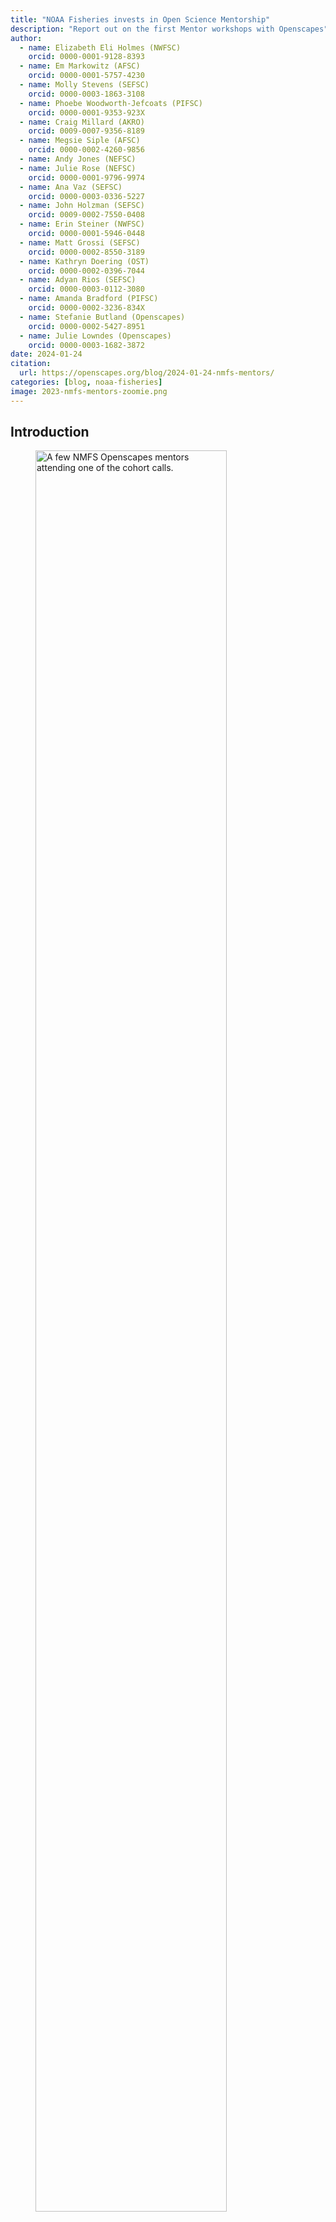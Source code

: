 ```yaml
---
title: "NOAA Fisheries invests in Open Science Mentorship"
description: "Report out on the first Mentor workshops with Openscapes"
author: 
  - name: Elizabeth Eli Holmes (NWFSC)
    orcid: 0000-0001-9128-8393
  - name: Em Markowitz (AFSC)
    orcid: 0000-0001-5757-4230
  - name: Molly Stevens (SEFSC)
    orcid: 0000-0003-1863-3108
  - name: Phoebe Woodworth-Jefcoats (PIFSC)
    orcid: 0000-0001-9353-923X
  - name: Craig Millard (AKRO)
    orcid: 0009-0007-9356-8189
  - name: Megsie Siple (AFSC)
    orcid: 0000-0002-4260-9856
  - name: Andy Jones (NEFSC)
  - name: Julie Rose (NEFSC)
    orcid: 0000-0001-9796-9974
  - name: Ana Vaz (SEFSC)
    orcid: 0000-0003-0336-5227
  - name: John Holzman (SEFSC)
    orcid: 0009-0002-7550-0408
  - name: Erin Steiner (NWFSC)
    orcid: 0000-0001-5946-0448
  - name: Matt Grossi (SEFSC)
    orcid: 0000-0002-8550-3189
  - name: Kathryn Doering (OST)
    orcid: 0000-0002-0396-7044
  - name: Adyan Rios (SEFSC)
    orcid: 0000-0003-0112-3080
  - name: Amanda Bradford (PIFSC)
    orcid: 0000-0002-3236-834X
  - name: Stefanie Butland (Openscapes)
    orcid: 0000-0002-5427-8951
  - name: Julie Lowndes (Openscapes)
    orcid: 0000-0003-1682-3872
date: 2024-01-24
citation: 
  url: https://openscapes.org/blog/2024-01-24-nmfs-mentors/
categories: [blog, noaa-fisheries]
image: 2023-nmfs-mentors-zoomie.png
---
```


## Introduction

::: {.center-text}
![A few NMFS Openscapes mentors attending one of the cohort calls.](2023-nmfs-mentors-zoomie.png){width="85%" fig-alt="zoom selfie with 3 x 6 grid of women and men smiling and waving. One woman has a dog on her lap"}
:::


Open science is a vital cultural currency of science collaboration at NOAA Fisheries. Following a [nationwide surge in open science training](https://openscapes.org/blog/2023-01-24-noaa-nmfs-fall/) across the agency and the [field of ocean science](https://www.annualreviews.org/doi/full/10.1146/annurev-marine-041723-094741), NOAA Fisheries staff are taking the opportunity to bring more of their peers into the fold. In fall 2023, the NOAA Fisheries Openscapes Mentors Community, composed of 43 federal employees and affiliate staff, developed open science and open data mentorship skills. Members from all six regional science centers (Northeast (NEFSC), Alaska (AFSC), Pacific Islands (PIFSC), Southeast (SEFSC), Southwest (SWFSC), Northwest (NWFSC), several regional offices (West Coast (WCR), Pacific Islands (PIRO), Alaska (AKRO), and the Office of Science and Technology (OST) participated. This community serves the [NOAA Fisheries Openscapes program](https://nmfs-openscapes.github.io/), which allows for skill development at multiple levels and emphasizes the importance of collaboration, peer-to-peer learning, psychological safety, leadership skills, data management, data science workflow modernization, and modern project management approaches. As part of the NOAA Fisheries Data Strategy, this program is supported through the \"[Fully Enable Open Science](https://www.fisheries.noaa.gov/science-data/open-science-noaa-fisheries)\" initiative in the NOAA Fisheries Modernization Strategy. 


::: {.blockquote-blue}
> *"I want to share the value of collaboration between Science and Regional offices -- particularly addressing data sets provided to centers to improve the goals of open science and reproducibility of results. Also want to thank Alaska Fisheries Science Center (AFSC) for introducing me to some of the people behind the data interfaces. A component of our work could follow the path to GitHub Enterprise and the Science Center's lead."* **---[Craig Millard](https://www.fisheries.noaa.gov/contact/craig-millard), IT Specialist at the Alaska Regional Office; Juneau, AK**
:::


The [Openscapes Mentors framework](https://openscapes.org/initiatives#mentors-framework) is a community-of-practice initiative focused on building and maintaining data-science workflows. At its core, [Openscapes](http://openscapes.org/) supports a highly organized and systematic approach to skillbuilding, and workflow modernization, and community around open, reproducible, and inclusive science ([Lowndes et al. 2019](https://www.nature.com/articles/d41586-019-03335-4), [Robinson & Lowndes 2022](https://eartharxiv.org/repository/view/4560/), [Fredston & Lowndes 2024](https://www.annualreviews.org/doi/full/10.1146/annurev-marine-041723-094741)). The NOAA Fisheries Openscapes Mentors program was co-designed with NOAA Fisheries staff and is modeled from the [NASA Openscapes](https://nasa-openscapes.github.io/) Mentors Framework. As such, sessions and skill building were designed to be directly aligned with participants\' work responsibilities. The three objectives for the NOAA Fisheries Mentors program were to: 

-   develop a NOAA Fisheries mentor community; 

-   empower NOAA Fisheries researchers with modern Open Science skills; and 

-   amplify NOAA Fisheries research and leadership in global Climate and Open Science movements. 


The NOAA Fisheries Openscapes Mentors Community met from October-December 2023 in 1.5 hour bi-weekly meetings to cowork on activities across all of NOAA Fisheries, identify the key barriers hindering data and workflow modernization by staff, and collaborate on solutions to common problems that will save time across the agency. In spring 2024, these mentors will support three cohorts, each with 40 other staff from across NOAA Fisheries through the [Openscapes Champions program](https://openscapes.org/initiatives#champions-program). Local mentor teams will be critical in helping each science center and regional office achieve data modernization goals by ensuring that local needs are prioritized and local barriers to data and workflow modernization are addressed. Many of the participants in the mentor community had previously participated in Openscapes Champions Program cohorts in prior years and were able to use those experiences and perspectives in building their foundations as mentors. 


**Openscapes participation is just the beginning -- it aims to help start NOAA Fisheries staff down the path of open science**. The NOAA Fisheries Mentors Community reflects a large range of technical ability and training experience. Participants were united by their enthusiasm for the cause, strong communication and organization skills, and deep interest in data science teaching, mentoring, and leadership. This Mentors Community will grow rapidly in the next two years to include those who could not participate in 2023 and those new to the program. As the community grows in numbers, mentor interconnectedness will grow in parallel, fostering further trust, collegiality, and synergies among mentors, new and old.

::: {.center-text}
![Word cloud created during a cohort call that depicts topics and skills participants wanted to focus on as part of the NOAA Fisheries Openscapes Mentors program.](word-cloud.png){width="85%" fig-alt="word cloud of more than 50 topics and skills participants wanted to focus on as part of the NOAA Fisheries Openscapes Mentors program, including data, github, collaborative, reproducible."}
:::

## Growing a mentors community

**We started as a grass-roots mentors community in 2021, and together have coordinated and co-led 10 Openscapes Champions cohorts** (like those held at [AFSC](https://www.fisheries.noaa.gov/alaska/science-data/alaska-fisheries-science-center-openscapes-cohorts), and [across other NOAA Fisheries](https://openscapes.org/blog#category=noaa-fisheries)) to support over 400 staff with open data science skills, building connections across NOAA Fisheries from 2021 to 2022. These Openscapes Champions cohorts provided the foundation for participants to form collaborative working groups. For example, participants from the NWFSC, AFSC, and OST Openscapes Champions cohorts formed the **NMFS GitHub Governance Team (GGT)** in early 2023 in response to the recognition of the explosive growth and importance of [GitHub](https://digital.gov/resources/an-introduction-github/) for reproducible science and for documenting work involving data and code. The early GGT organizers recognized the importance of a new governance structure that involved both the end-user scientists and IT. The Openscapes Champions program was also the inspiration and motivation for the creation of the **[NMFS R User Group](https://nmfs-opensci.github.io/NMFS-R-UG/)**, which now has over 200 members and runs both an active Google Space and monthly webinars. The NMFS R User Group also maintains a calendar of free R trainings from across the broader R community. Members from these cohorts also joined efforts to create **[The NMFS Open Science Resource Book](https://nmfs-opensci.github.io/ResourceBook/)**, where they share documentation, resources, and guidance. This includes automated NOAA Fisheries report templates in Quarto and RMarkdown, 508 compliance best practices, and GitHub guidance and project management across examples from across the agency. 

In fall 2023, we grew as a community and focused on developing teaching, facilitation, and mentoring skills together. We learned coaching skills, which provided a new way to give and receive feedback. We participated in sessions dedicated to active listening, experiential learning, and designing for learners (protip: we are all learners)!

::: {.blockquote-blue}
> *"The skills we learned as Mentors can be applied to ongoing work and in the workplace without the need to do a training-specific project: in my experience, this aspect is unique to Openscapes. For example, I really valued the fresh perspective of coaching by asking open-ended constructive questions before (or instead of) giving feedback."* **---[Phoebe Woodworth-Jefcoats](https://www.fisheries.noaa.gov/contact/phoebe-woodworth-jefcoats), Research Oceanographer at the Pacific Islands Fisheries Science Center; Honolulu, HI**
:::

**The importance and impact of establishing a Mentors community was evident in topic-based "[Seaside Chats](https://openscapes.org/blog/2019-03-10-seaside-chats/)"**. Seaside Chats are supportive and psychologically safe spaces. All attendees co-facilitate the meeting and foster open discussions around problems and barriers. Everyone is encouraged to actively contribute to shared notes and report-out documents, rather than leaving facilitation and note-taking responsibilities to one person. During our fall mentor training period, seaside chats worked as follows: one mentor would propose a topic that was important to them and add a seaside chat time to our shared calendar. Mentors from other centers or offices, who had never met before, would join the scheduled session. Despite the distance and barriers, participants easily recognized common challenges, asked questions, shared support solutions, and were able to generalize lessons learned for themselves and others. Between talking, adding to the shared notes, or offering +1's (meaning "I agree" or "me, too") in the meeting's chat, participants learned and practiced several different strategies for connecting with others. During Seaside Chats mentors connected around topics like data visualization, data storage, documentation, and hybrid work environments. But they also connected around difficult topics for which there are no easy solutions, like overcoming frustrating administrative or technical barriers or situations where staff in different regions or offices face very different access to tools essential for reproducible science and data. 


**Despite their organic nature, the connections and discussion across centers and offices can quickly catalyze solutions.** For example, through the Seaside Chats, one AKRO staff member was able to learn about and leverage AFSC's modern cloud tools including GitHub, Python, R, and storage buckets for large data sets. Seaside Chat members recognized new opportunities to consolidate the tools currently on-premise at the regional level to focus on providing more transparent and open access to specific data sets. This collaboration could lead to reduced support cost for tools that are presently maintained on-premise, such as custom virtual machines. Another direct outcome of the Seaside Chats during the fall mentor session was the development and implementation of the standard operating procedures (SOP) for GitHub Enterprise Cloud at the NWFSC. Discussions about barriers to open science adoption at NWFSC, identified that administrative roadblocks were creating a barrier to implementing a system that will be essential to successful open and reproducible science at the NWFSC. By discussing the issues with the mentor group, steps to move forward were identified and the SOP development was 'unstuck', began moving steadily forward, and was signed shortly after the fall session. 


::: {.center-text}
![Example of some of the NOAA Fisheries Openscapes Mentors Seaside Chat discussion themes and topics.](seaside-chat-themes.png){width="85%" fig-alt="a network diagram where 3 themes - Modernization of scientific workflows, IT support for reproducible workflows, disconnect between federal Open Data mandates and the tools we have - each link to 6 or 7 related topics"}
:::

## What's next: upskilling and tackling common needs

We will continue learning and supporting each other as a Mentors community, while we also support our colleagues in developing open data science skills. We will be leading three Champions Cohorts in spring 2024, as well as continuing progress on issues identified during our Seaside Chats. In 2023, NOAA Fisheries Mentors began connecting with Openscapes peers from other agencies and institutions, including NASA, EPA, Fred Hutch, and Pathways to Open Science. Together we developed [coaching skills that make us better open data science mentors](https://openscapes.org/blog/2023-05-17-mentor-coach/) and co-authored a preprint entitled [Shifting institutional culture to develop climate solutions with Open Science](https://eartharxiv.org/repository/view/5948/), now in peer-review. At the Earth Science Information Partners July 2023 meeting, NMFS Openscapes spearheaded a session dedicated to [Open Science and Open Data at NOAA Fisheries](https://2023julyesipmeeting.sched.com/event/1Nod1/noaa-fisheries-data-vision-open-data-and-open-science). NMFS and NASA Openscapers met in person at the ESIP meeting and later meet again in a larger virtual meeting to learn about the NASA experience with the Openscapes Mentors Framework and to learn from each other. In 2024, we will continue these connections with our Openscapes Mentors peers in other agencies and offices and expand our open science work together.

